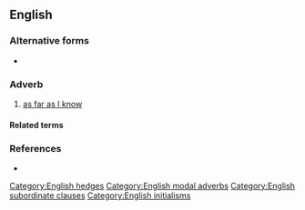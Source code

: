 {{also|afaik}}
==English==

===Alternative forms===
* {{l|en|afaik}}

===Adverb===
{{en-adv|-}}

# {{lb|en|Internet slang}} [[as far as I know]]

====Related terms====
{{rel3
|AFAIR
|AFAIAC
|AFAICT
|lang=en}}

===References===
* {{cite-book|author=Spears, Richard A.|year=2000|title=NTC's Dictionary of American Slang and Colloquial Expressions|edition=third edition|publisher=NTC|page=3|isbn=0-8442-0461-7}}

[[Category:English hedges]]
[[Category:English modal adverbs]]
[[Category:English subordinate clauses]]
[[Category:English initialisms]]